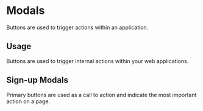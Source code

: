 

<Meta title="Components/Modals" component={SignUpModal} />

# Modals

Buttons are used to trigger actions within an application.

## Usage

Buttons are used to trigger internal actions within your web applications.

## Sign-up Modals

Primary buttons are used as a call to action and indicate the most important action on a page.

<Preview withToolbar>
  <Story name="sign-up">
    <SignUpModal></SignUpModal>
  </Story>
</Preview>